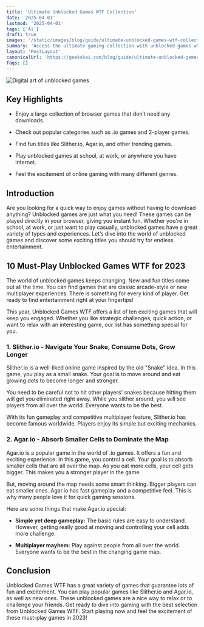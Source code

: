 ```yaml
---
title: 'Ultimate Unblocked Games WTF Collection'
date: '2025-04-01'
lastmod: '2025-04-01'
tags: ['Ai']
draft: true
images: '/static/images/blog/guide/ultimate-unblocked-games-wtf-collection.png'
summary: 'Access the ultimate gaming collection with unblocked games wtf. Play your favorite games without restrictions on our blog!'
layout: 'PostLayout'
canonicalUrl: 'https://geekskai.com/blog/guide/ultimate-unblocked-games-wtf-collection/'
faqs: []
---
```


![Digital art of unblocked games](/static/images/blog/guide/ultimate-unblocked-games-wtf-collection.png)

## Key Highlights

- Enjoy a large collection of browser games that don’t need any downloads.

- Check out popular categories such as .io games and 2-player games.

- Find fun titles like Slither.io, Agar.io, and other trending games.

- Play unblocked games at school, at work, or anywhere you have internet.

- Feel the excitement of online gaming with many different genres.

## Introduction

Are you looking for a quick way to enjoy games without having to download anything? Unblocked games are just what you need! These games can be played directly in your browser, giving you instant fun. Whether you're in school, at work, or just want to play casually, unblocked games have a great variety of types and experiences. Let’s dive into the world of unblocked games and discover some exciting titles you should try for endless entertainment.

## 10 Must-Play Unblocked Games WTF for 2023

The world of unblocked games keeps changing. New and fun titles come out all the time. You can find games that are classic arcade-style or new multiplayer experiences. There is something for every kind of player. Get ready to find entertainment right at your fingertips!

This year, Unblocked Games WTF offers a list of ten exciting games that will keep you engaged. Whether you like strategic challenges, quick action, or want to relax with an interesting game, our list has something special for you.

### 1\. Slither.io - Navigate Your Snake, Consume Dots, Grow Longer

Slither.io is a well-liked online game inspired by the old "Snake" idea. In this game, you play as a small snake. Your goal is to move around and eat glowing dots to become longer and stronger.

You need to be careful not to hit other players' snakes because hitting them will get you eliminated right away. While you slither around, you will see players from all over the world. Everyone wants to be the best.

With its fun gameplay and competitive multiplayer feature, Slither.io has become famous worldwide. Players enjoy its simple but exciting mechanics.

### 2\. Agar.io - Absorb Smaller Cells to Dominate the Map

Agar.io is a popular game in the world of .io games. It offers a fun and exciting experience. In this game, you control a cell. Your goal is to absorb smaller cells that are all over the map. As you eat more cells, your cell gets bigger. This makes you a stronger player in the game.

But, moving around the map needs some smart thinking. Bigger players can eat smaller ones. Agar.io has fast gameplay and a competitive feel. This is why many people love it for quick gaming sessions.

Here are some things that make Agar.io special:

- **Simple yet deep gameplay:** The basic rules are easy to understand. However, getting really good at moving and controlling your cell adds more challenge.

- **Multiplayer mayhem:** Play against people from all over the world. Everyone wants to be the best in the changing game map.

## Conclusion

Unblocked Games WTF has a great variety of games that guarantee lots of fun and excitement. You can play popular games like Slither.io and Agar.io, as well as new ones. These unblocked games are a nice way to relax or to challenge your friends. Get ready to dive into gaming with the best selection from Unblocked Games WTF. Start playing now and feel the excitement of these must-play games in 2023!
